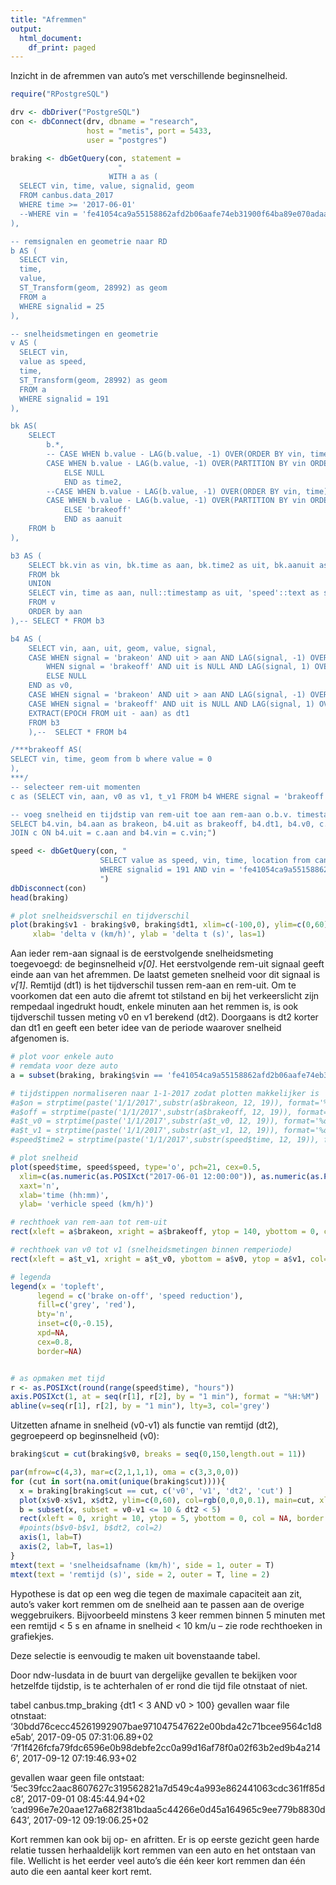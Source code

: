 ```yaml
---
title: "Afremmen"
output:
  html_document:
    df_print: paged
---
```



Inzicht in de afremmen van auto's met verschillende beginsnelheid. 

```r
require("RPostgreSQL")

drv <- dbDriver("PostgreSQL")
con <- dbConnect(drv, dbname = "research",
                 host = "metis", port = 5433,
                 user = "postgres")

braking <- dbGetQuery(con, statement = 
                        "
                      WITH a as (
  SELECT vin, time, value, signalid, geom
  FROM canbus.data_2017 
  WHERE time >= '2017-06-01' 
  --WHERE vin = 'fe41054ca9a55158862afd2b06aafe74eb31900f64ba89e070adaa52555b261b' 
),

-- remsignalen en geometrie naar RD
b AS (
  SELECT vin, 
  time,
  value, 
  ST_Transform(geom, 28992) as geom
  FROM a
  WHERE signalid = 25
),

-- snelheidsmetingen en geometrie
v AS (
  SELECT vin, 
  value as speed, 
  time,
  ST_Transform(geom, 28992) as geom
  FROM a
  WHERE signalid = 191
),

bk AS(
	SELECT 
		b.*, 
		-- CASE WHEN b.value - LAG(b.value, -1) OVER(ORDER BY vin, time) = 1 AND b.vin = LAG(b.vin, -1) OVER(ORDER BY vin, time) THEN LAG(b.time, -1) OVER(ORDER BY vin, time)
        CASE WHEN b.value - LAG(b.value, -1) OVER(PARTITION BY vin ORDER BY vin, time) = 1 THEN LAG(b.time, -1) OVER(PARTITION BY vin ORDER BY time)
			ELSE NULL
			END as time2,
		--CASE WHEN b.value - LAG(b.value, -1) OVER(ORDER BY vin, time) = 1 AND b.vin = LAG(b.vin, -1) OVER(ORDER BY vin, time) THEN 'brakeon'
        CASE WHEN b.value - LAG(b.value, -1) OVER(PARTITION BY vin ORDER BY time) = 1 THEN 'brakeon'
			ELSE 'brakeoff'
			END as aanuit
	FROM b
),

b3 AS (
	SELECT bk.vin as vin, bk.time as aan, bk.time2 as uit, bk.aanuit as signal, geom, null::integer as value --, 'brake'::text as signal
	FROM bk
	UNION 
	SELECT vin, time as aan, null::timestamp as uit, 'speed'::text as signal, geom, speed as value 
	FROM v
	ORDER by aan
),-- SELECT * FROM b3

b4 AS (
	SELECT vin, aan, uit, geom, value, signal, 
	CASE WHEN signal = 'brakeon' AND uit > aan AND LAG(signal, -1) OVER (PARTITION BY vin ORDER BY aan) = 'speed' THEN LAG(value, -1) OVER(PARTITION BY vin ORDER BY aan)
		WHEN signal = 'brakeoff' AND uit is NULL AND LAG(signal, 1) OVER (PARTITION BY vin ORDER BY aan) = 'speed' THEN LAG(value, 1) OVER(PARTITION BY vin ORDER BY aan)
		ELSE NULL
	END as v0,
	CASE WHEN signal = 'brakeon' AND uit > aan AND LAG(signal, -1) OVER (PARTITION BY vin ORDER BY aan) = 'speed' THEN LAG(aan, -1) OVER(PARTITION BY vin ORDER BY aan) ELSE NULL END as t_v0,
	CASE WHEN signal = 'brakeoff' AND uit is NULL AND LAG(signal, 1) OVER (PARTITION BY vin ORDER BY aan) = 'speed' THEN LAG(aan, 1) OVER(PARTITION BY vin ORDER BY aan) ELSE NULL END as t_v1,
	EXTRACT(EPOCH FROM uit - aan) as dt1
	FROM b3
	),--  SELECT * FROM b4

/***brakeoff AS(
SELECT vin, time, geom from b where value = 0
),
***/
-- selecteer rem-uit momenten
c as (SELECT vin, aan, v0 as v1, t_v1 FROM b4 WHERE signal = 'brakeoff')

-- voeg snelheid en tijdstip van rem-uit toe aan rem-aan o.b.v. timestamp
SELECT b4.vin, b4.aan as brakeon, b4.uit as brakeoff, b4.dt1, b4.v0, c.v1, b4.geom, b4.t_v0, c.t_v1,  EXTRACT(EPOCH FROM c.t_v1 - b4.t_v0) as dt2 FROM b4
JOIN c ON b4.uit = c.aan and b4.vin = c.vin;")

speed <- dbGetQuery(con, "
                    SELECT value as speed, vin, time, location from canbus.data_2017
                    WHERE signalid = 191 AND vin = 'fe41054ca9a55158862afd2b06aafe74eb31900f64ba89e070adaa52555b261b'
                    ")
dbDisconnect(con)
head(braking)
```
```r
# plot snelheidsverschil en tijdverschil
plot(braking$v1 - braking$v0, braking$dt1, xlim=c(-100,0), ylim=c(0,60), col=rgb(0,0,0,0.1), pch=16, cex=0.5,
     xlab= 'delta v (km/h)', ylab = 'delta t (s)', las=1)
```

Aan ieder rem-aan signaal is de eerstvolgende snelheidsmeting  toegevoegd: de beginsnelheid _v[0]_.
Het eerstvolgende rem-uit signaal geeft einde aan van het afremmen. De laatst gemeten snelheid voor dit signaal is _v[1]_. Remtijd (dt1) is het tijdverschil tussen rem-aan en rem-uit. Om te voorkomen dat een auto die afremt tot stilstand en bij het verkeerslicht zijn rempedaal ingedrukt houdt, enkele minuten aan het remmen is, is ook tijdverschil tussen meting v0 en v1 berekend (dt2). Doorgaans is dt2 korter dan dt1 en geeft een beter idee van de periode waarover snelheid afgenomen is.

```r
# plot voor enkele auto
# remdata voor deze auto
a = subset(braking, braking$vin == 'fe41054ca9a55158862afd2b06aafe74eb31900f64ba89e070adaa52555b261b')

# tijdstippen normaliseren naar 1-1-2017 zodat plotten makkelijker is
#a$on = strptime(paste('1/1/2017',substr(a$brakeon, 12, 19)), format='%d/%m/%Y %H:%M:%S')
#a$off = strptime(paste('1/1/2017',substr(a$brakeoff, 12, 19)), format='%d/%m/%Y %H:%M:%S')
#a$t_v0 = strptime(paste('1/1/2017',substr(a$t_v0, 12, 19)), format='%d/%m/%Y %H:%M:%S')
#a$t_v1 = strptime(paste('1/1/2017',substr(a$t_v1, 12, 19)), format='%d/%m/%Y %H:%M:%S')
#speed$time2 = strptime(paste('1/1/2017',substr(speed$time, 12, 19)), format='%d/%m/%Y %H:%M:%S')

# plot snelheid
plot(speed$time, speed$speed, type='o', pch=21, cex=0.5,
  xlim=c(as.numeric(as.POSIXct("2017-06-01 12:00:00")), as.numeric(as.POSIXct("2017-06-01 12:10:00"))), 
  xaxt='n',
  xlab='time (hh:mm)', 
  ylab= 'verhicle speed (km/h)')

# rechthoek van rem-aan tot rem-uit
rect(xleft = a$brakeon, xright = a$brakeoff, ytop = 140, ybottom = 0, col=rgb(0,0,0,0.2), border = NA)

# rechthoek van v0 tot v1 (snelheidsmetingen binnen remperiode)
rect(xleft = a$t_v1, xright = a$t_v0, ybottom = a$v0, ytop = a$v1, col=rgb(1,0,0,0.4), border= NA)

# legenda
legend(x = 'topleft', 
      legend = c('brake on-off', 'speed reduction'), 
      fill=c('grey', 'red'), 
      bty='n', 
      inset=c(0,-0.15), 
      xpd=NA, 
      cex=0.8, 
      border=NA)


# as opmaken met tijd
r <- as.POSIXct(round(range(speed$time), "hours"))
axis.POSIXct(1, at = seq(r[1], r[2], by = "1 min"), format = "%H:%M")
abline(v=seq(r[1], r[2], by = "1 min"), lty=3, col='grey')

```

Uitzetten afname in snelheid (v0-v1) als functie van remtijd (dt2), gegroepeerd op beginsnelheid (v0):

```r
braking$cut = cut(braking$v0, breaks = seq(0,150,length.out = 11))

par(mfrow=c(4,3), mar=c(2,1,1,1), oma = c(3,3,0,0))
for (cut in sort(na.omit(unique(braking$cut)))){
  x = braking[braking$cut == cut, c('v0', 'v1', 'dt2', 'cut') ]
  plot(x$v0-x$v1, x$dt2, ylim=c(0,60), col=rgb(0,0,0,0.1), main=cut, xlim=c(0,150), xaxt='n', yaxt='n')
  b = subset(x, subset = v0-v1 <= 10 & dt2 < 5)
  rect(xleft = 0, xright = 10, ytop = 5, ybottom = 0, col = NA, border = 2)
  #points(b$v0-b$v1, b$dt2, col=2)
  axis(1, lab=T)
  axis(2, lab=T, las=1)
}
mtext(text = 'snelheidsafname (km/h)', side = 1, outer = T)
mtext(text = 'remtijd (s)', side = 2, outer = T, line = 2)

```

Hypothese is dat op een weg die tegen de maximale capaciteit aan zit, auto's vaker kort remmen om de snelheid aan te passen aan de overige weggebruikers. Bijvoorbeeld minstens 3 keer remmen binnen 5 minuten met een remtijd < 5 s en afname in snelheid < 10 km/u -- zie rode rechthoeken in grafiekjes.

Deze selectie is eenvoudig te maken uit bovenstaande tabel.

Door ndw-lusdata in de buurt van dergelijke gevallen te bekijken voor hetzelfde tijdstip, is te achterhalen of er rond die tijd file otnstaat of niet. 

tabel canbus.tmp_braking {dt1 < 3 AND v0 > 100}
gevallen waar file otnstaat:
'30bdd76cecc45261992907bae971047547622e00bda42c71bcee9564c1d8e5ab', 2017-09-05 07:31:06.89+02
'7f1f426fcfa79fdc6596e0b98debfe2cc0a99d16af78f0a02f63b2ed9b4a2146', 2017-09-12 07:19:46.93+02

gevallen waar geen file ontstaat:
'5ec39fcc2aac8607627c319562821a7d549c4a993e862441063cdc361ff85dc8', 2017-09-01 08:45:44.94+02
'cad996e7e20aae127a682f381bdaa5c44266e0d45a164965c9ee779b8830d643', 2017-09-12 09:19:06.25+02

Kort remmen kan ook bij op- en afritten. Er is op eerste gezicht geen harde relatie tussen herhaaldelijk kort remmen van een auto en het ontstaan van file. Wellicht is het eerder veel auto's die één keer kort remmen dan één auto die een aantal keer kort remt. 




